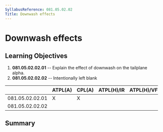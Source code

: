 ```yaml
---
SyllabusReference: 081.05.02.02
Title: Downwash effects
---
```


# Downwash effects

## Learning Objectives

1.  **081.05.02.02.01** -- Explain the effect of downwash on the tailplane
    alpha.
2.  **081.05.02.02.02** -- Intentionally left blank

|                 | ATPL(A) | CPL(A) | ATPL(H)/IR | ATPL(H)/VFR | CPL(H) | IR  | CBIR(A) |
| --------------- | ------- | ------ | ---------- | ----------- | ------ | --- | ------- |
| 081.05.02.02.01 | X       | X      |            |             |        |     |         |
| 081.05.02.02.02 |         |        |            |             |        |     |         |

## Summary
